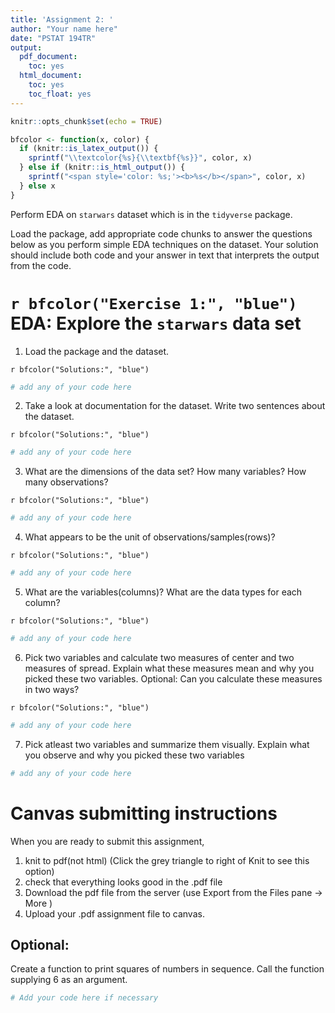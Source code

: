 ```yaml
---
title: 'Assignment 2: '
author: "Your name here"
date: "PSTAT 194TR"
output:
  pdf_document:
    toc: yes
  html_document:
    toc: yes
    toc_float: yes
---
```


```r
knitr::opts_chunk$set(echo = TRUE)
```

```r
bfcolor <- function(x, color) {
  if (knitr::is_latex_output()) {
    sprintf("\\textcolor{%s}{\\textbf{%s}}", color, x)
  } else if (knitr::is_html_output()) {
    sprintf("<span style='color: %s;'><b>%s</b></span>", color, x)
  } else x
}
```


Perform EDA on  `starwars` dataset which is in the `tidyverse` package. 

Load the package, add appropriate code chunks to answer the questions below as you perform simple EDA techniques on the dataset. Your solution should include both code and your answer in text that interprets the output from the code. 


# `r bfcolor("Exercise 1:", "blue")` EDA: Explore the `starwars` data set

1. Load the package and the  dataset. 

`r bfcolor("Solutions:", "blue")`
```r
# add any of your code here
```


2. Take a look at documentation for the dataset. Write two sentences about the dataset.

`r bfcolor("Solutions:", "blue")`
```r
# add any of your code here
```


3. What are the dimensions of the data set? How many variables? How many observations?

`r bfcolor("Solutions:", "blue")`
```r
# add any of your code here
```

4. What appears to be the unit of observations/samples(rows)? 

`r bfcolor("Solutions:", "blue")`
```r
# add any of your code here
```

5. What are the variables(columns)? What are the data types for each column? 

`r bfcolor("Solutions:", "blue")`
```r
# add any of your code here
```

6. Pick two variables and calculate two measures of center and two measures of spread. Explain what these measures mean and why you picked these two variables. Optional: Can you calculate these measures in two ways?

`r bfcolor("Solutions:", "blue")`
```r
# add any of your code here
```

7. Pick atleast two variables and summarize them visually. Explain what you observe and why you picked these two variables

```r
# add any of your code here
```


# Canvas submitting instructions

When you are ready to submit this assignment, 

1. knit to pdf(not html) (Click the grey triangle to right of Knit to see this option)
2. check that everything looks good in the .pdf file
3. Download the pdf file from the server (use Export from the Files pane -> More )
4. Upload your .pdf assignment file to canvas. 

## Optional: 

Create a function to print squares of numbers in sequence.
Call the function supplying 6 as an argument.

```r
# Add your code here if necessary
```